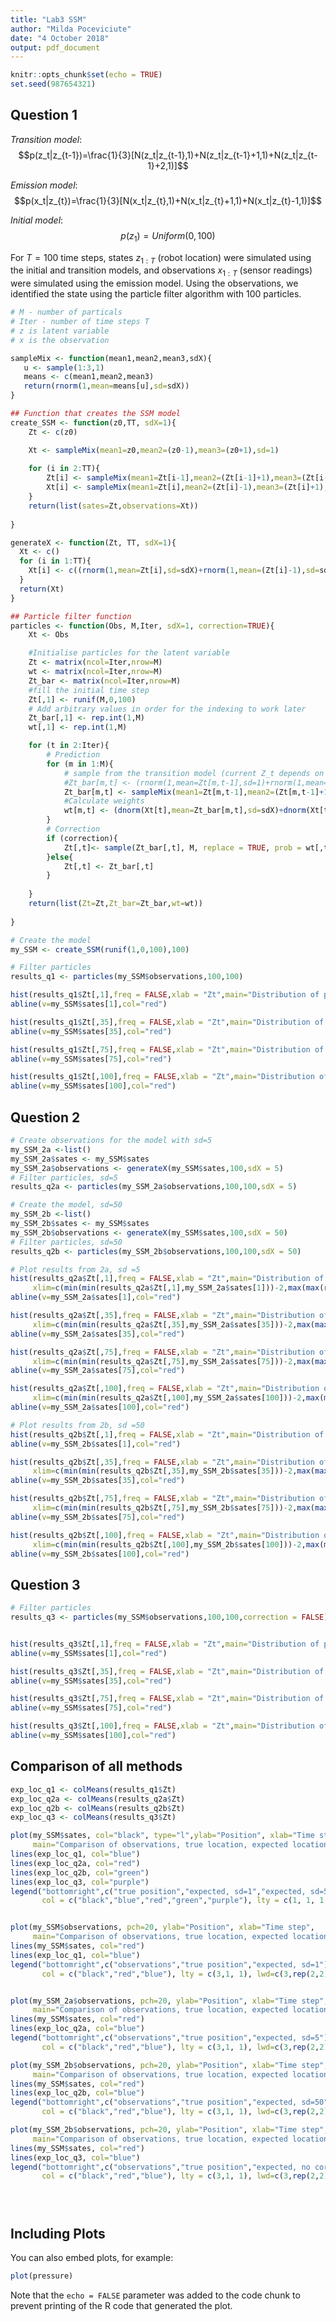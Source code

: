 ```yaml
---
title: "Lab3 SSM"
author: "Milda Poceviciute"
date: "4 October 2018"
output: pdf_document
---
```


```r
knitr::opts_chunk$set(echo = TRUE)
set.seed(987654321)
```

## Question 1

*Transition model*:
$$p(z_t|z_{t-1})=\frac{1}{3}[N(z_t|z_{t-1},1)+N(z_t|z_{t-1}+1,1)+N(z_t|z_{t-1}+2,1)]$$

*Emission model*:
$$p(x_t|z_{t})=\frac{1}{3}[N(x_t|z_{t},1)+N(x_t|z_{t}+1,1)+N(x_t|z_{t}-1,1)]$$

*Initial model*:
$$p(z_1)=Uniform(0,100)$$


For $T=100$ time steps, states $z_{1:T}$ (robot location) were simulated using the initial and transition models, and observations $x_{1:T}$ (sensor readings) were simulated using the emission model. Using the observations, we identified the state using the particle filter algorithm with 100 particles.


```r
# M - number of particals
# Iter - number of time steps T
# z is latent variable
# x is the observation

sampleMix <- function(mean1,mean2,mean3,sdX){
   u <- sample(1:3,1)
   means <- c(mean1,mean2,mean3)
   return(rnorm(1,mean=means[u],sd=sdX))
}

## Function that creates the SSM model
create_SSM <- function(z0,TT, sdX=1){
    Zt <- c(z0)

    Xt <- sampleMix(mean1=z0,mean2=(z0-1),mean3=(z0+1),sd=1)
    
    for (i in 2:TT){
        Zt[i] <- sampleMix(mean1=Zt[i-1],mean2=(Zt[i-1]+1),mean3=(Zt[i-1]+2),sdX=1)
        Xt[i] <- sampleMix(mean1=Zt[i],mean2=(Zt[i]-1),mean3=(Zt[i]+1),sdX=sdX)
    }
    return(list(sates=Zt,observations=Xt))   
    
}

generateX <- function(Zt, TT, sdX=1){
  Xt <- c()
  for (i in 1:TT){
    Xt[i] <- c((rnorm(1,mean=Zt[i],sd=sdX)+rnorm(1,mean=(Zt[i]-1),sd=sdX)+rnorm(1,mean=(Zt[i]+1),sd=sdX))/3)
  }
  return(Xt)
}

## Particle filter function
particles <- function(Obs, M,Iter, sdX=1, correction=TRUE){
    Xt <- Obs

    #Initialise particles for the latent variable
    Zt <- matrix(ncol=Iter,nrow=M)
    wt <- matrix(ncol=Iter,nrow=M)
    Zt_bar <- matrix(ncol=Iter,nrow=M)
    #fill the initial time step
    Zt[,1] <- runif(M,0,100)
    # Add arbitrary values in order for the indexing to work later
    Zt_bar[,1] <- rep.int(1,M) 
    wt[,1] <- rep.int(1,M)

    for (t in 2:Iter){
        # Prediction
        for (m in 1:M){
            # sample from the transition model (current Z_t depends on the Z_{t-1})
            #Zt_bar[m,t] <- (rnorm(1,mean=Zt[m,t-1],sd=1)+rnorm(1,mean=(Zt[m,t-1]+1),sd=1)+rnorm(1,mean=(Zt[m,t-1]+2),sd=1))/3
            Zt_bar[m,t] <- sampleMix(mean1=Zt[m,t-1],mean2=(Zt[m,t-1]+1),mean3=(Zt[m,t-1]+2),sdX=1)
            #Calculate weights
            wt[m,t] <- (dnorm(Xt[t],mean=Zt_bar[m,t],sd=sdX)+dnorm(Xt[t],mean=(Zt_bar[m,t]-1),sd=sdX)+dnorm(Xt[t],mean=(Zt_bar[m,t]+sdX),sd=1))/3
        }
        # Correction
        if (correction){
            Zt[,t]<- sample(Zt_bar[,t], M, replace = TRUE, prob = wt[,t])
        }else{
            Zt[,t] <- Zt_bar[,t]
        }
        
    }
    return(list(Zt=Zt,Zt_bar=Zt_bar,wt=wt))
    
}

```


```r
# Create the model
my_SSM <- create_SSM(runif(1,0,100),100)

# Filter particles
results_q1 <- particles(my_SSM$observations,100,100)
```

```r
hist(results_q1$Zt[,1],freq = FALSE,xlab = "Zt",main="Distribution of particles, t=1")
abline(v=my_SSM$sates[1],col="red")

hist(results_q1$Zt[,35],freq = FALSE,xlab = "Zt",main="Distribution of particles, t=35")
abline(v=my_SSM$sates[35],col="red")

hist(results_q1$Zt[,75],freq = FALSE,xlab = "Zt",main="Distribution of particles, t=75")
abline(v=my_SSM$sates[75],col="red")

hist(results_q1$Zt[,100],freq = FALSE,xlab = "Zt",main="Distribution of particles, t=100")
abline(v=my_SSM$sates[100],col="red")
```

## Question 2

```r
# Create observations for the model with sd=5
my_SSM_2a <-list()
my_SSM_2a$sates <- my_SSM$sates
my_SSM_2a$observations <- generateX(my_SSM$sates,100,sdX = 5)
# Filter particles, sd=5
results_q2a <- particles(my_SSM_2a$observations,100,100,sdX = 5)

# Create the model, sd=50
my_SSM_2b <-list()
my_SSM_2b$sates <- my_SSM$sates
my_SSM_2b$observations <- generateX(my_SSM$sates,100,sdX = 50)
# Filter particles, sd=50
results_q2b <- particles(my_SSM_2b$observations,100,100,sdX = 50)
```


```r
# Plot results from 2a, sd =5
hist(results_q2a$Zt[,1],freq = FALSE,xlab = "Zt",main="Distribution of particles, t=1, sd=5",
     xlim=c(min(min(results_q2a$Zt[,1],my_SSM_2a$sates[1]))-2,max(max(results_q2a$Zt[,1]),my_SSM_2a$sates[1])+2))
abline(v=my_SSM_2a$sates[1],col="red")

hist(results_q2a$Zt[,35],freq = FALSE,xlab = "Zt",main="Distribution of particles, t=35, sd=5",
     xlim=c(min(min(results_q2a$Zt[,35],my_SSM_2a$sates[35]))-2,max(max(results_q2a$Zt[,35]),my_SSM_2a$sates[35])+2))
abline(v=my_SSM_2a$sates[35],col="red")

hist(results_q2a$Zt[,75],freq = FALSE,xlab = "Zt",main="Distribution of particles, t=75, sd=5",
     xlim=c(min(min(results_q2a$Zt[,75],my_SSM_2a$sates[75]))-2,max(max(results_q2a$Zt[,75]),my_SSM_2a$sates[75])+2))
abline(v=my_SSM_2a$sates[75],col="red")

hist(results_q2a$Zt[,100],freq = FALSE,xlab = "Zt",main="Distribution of particles, t=100, sd=5",
     xlim=c(min(min(results_q2a$Zt[,100],my_SSM_2a$sates[100]))-2,max(max(results_q2a$Zt[,100]),my_SSM_2a$sates[100])+2))
abline(v=my_SSM_2a$sates[100],col="red")

```



```r
# Plot results from 2b, sd =50
hist(results_q2b$Zt[,1],freq = FALSE,xlab = "Zt",main="Distribution of particles, t=1, sd=50",xlim=c(min(min(results_q2b$Zt[,1],my_SSM_2b$sates[1]))-2,max(max(results_q2b$Zt[,1]),my_SSM_2b$sates[1])+2))
abline(v=my_SSM_2b$sates[1],col="red")

hist(results_q2b$Zt[,35],freq = FALSE,xlab = "Zt",main="Distribution of particles, t=35, sd=50",
     xlim=c(min(min(results_q2b$Zt[,35],my_SSM_2b$sates[35]))-2,max(max(results_q2b$Zt[,35]),my_SSM_2b$sates[35])+2))
abline(v=my_SSM_2b$sates[35],col="red")

hist(results_q2b$Zt[,75],freq = FALSE,xlab = "Zt",main="Distribution of particles, t=75, sd=50",
     xlim=c(min(min(results_q2b$Zt[,75],my_SSM_2b$sates[75]))-2,max(max(results_q2b$Zt[,75]),my_SSM_2b$sates[75])+2))
abline(v=my_SSM_2b$sates[75],col="red")

hist(results_q2b$Zt[,100],freq = FALSE,xlab = "Zt",main="Distribution of particles, t=100, sd=50",
     xlim=c(min(min(results_q2b$Zt[,100],my_SSM_2b$sates[100]))-2,max(max(results_q2b$Zt[,100]),my_SSM_2b$sates[100])+2))
abline(v=my_SSM_2b$sates[100],col="red")

```

## Question 3

```r
# Filter particles
results_q3 <- particles(my_SSM$observations,100,100,correction = FALSE)


hist(results_q3$Zt[,1],freq = FALSE,xlab = "Zt",main="Distribution of particles, t=1, w=1")
abline(v=my_SSM$sates[1],col="red")

hist(results_q3$Zt[,35],freq = FALSE,xlab = "Zt",main="Distribution of particles, t=35, w=1")
abline(v=my_SSM$sates[35],col="red")

hist(results_q3$Zt[,75],freq = FALSE,xlab = "Zt",main="Distribution of particles, t=75, w=1")
abline(v=my_SSM$sates[75],col="red")

hist(results_q3$Zt[,100],freq = FALSE,xlab = "Zt",main="Distribution of particles, t=100, w=1")
abline(v=my_SSM$sates[100],col="red")

```

## Comparison of all methods

```r
exp_loc_q1 <- colMeans(results_q1$Zt)
exp_loc_q2a <- colMeans(results_q2a$Zt)
exp_loc_q2b <- colMeans(results_q2b$Zt)
exp_loc_q3 <- colMeans(results_q3$Zt)
```

```r

plot(my_SSM$sates, col="black", type="l",ylab="Position", xlab="Time step", 
     main="Comparison of observations, true location, expected location", ylim = c(20,170))
lines(exp_loc_q1, col="blue")
lines(exp_loc_q2a, col="red")
lines(exp_loc_q2b, col="green")
lines(exp_loc_q3, col="purple")
legend("bottomright",c("true position","expected, sd=1","expected, sd=5","expected, sd=50","no correction"),
       col = c("black","blue","red","green","purple"), lty = c(1, 1, 1, 1, 1), lwd=c(rep(2,5)))


plot(my_SSM$observations, pch=20, ylab="Position", xlab="Time step", 
     main="Comparison of observations, true location, expected location", ylim = c(20,170))
lines(my_SSM$sates, col="red")
lines(exp_loc_q1, col="blue")
legend("bottomright",c("observations","true position","expected, sd=1"),
       col = c("black","red","blue"), lty = c(3,1, 1), lwd=c(3,rep(2,2)))


plot(my_SSM_2a$observations, pch=20, ylab="Position", xlab="Time step", 
     main="Comparison of observations, true location, expected location", ylim = c(20,170))
lines(my_SSM$sates, col="red")
lines(exp_loc_q2a, col="blue")
legend("bottomright",c("observations","true position","expected, sd=5"),
       col = c("black","red","blue"), lty = c(3,1, 1), lwd=c(3,rep(2,2)))

plot(my_SSM_2b$observations, pch=20, ylab="Position", xlab="Time step", 
     main="Comparison of observations, true location, expected location", ylim = c(20,170))
lines(my_SSM$sates, col="red")
lines(exp_loc_q2b, col="blue")
legend("bottomright",c("observations","true position","expected, sd=50"),
       col = c("black","red","blue"), lty = c(3,1, 1), lwd=c(3,rep(2,2)))

plot(my_SSM_2b$observations, pch=20, ylab="Position", xlab="Time step", 
     main="Comparison of observations, true location, expected location", ylim = c(20,170))
lines(my_SSM$sates, col="red")
lines(exp_loc_q3, col="blue")
legend("bottomright",c("observations","true position","expected, no corr"),
       col = c("black","red","blue"), lty = c(3,1, 1), lwd=c(3,rep(2,2)))

```


```r

```


```r

```


```r

```

## Including Plots

You can also embed plots, for example:

```r
plot(pressure)
```

Note that the `echo = FALSE` parameter was added to the code chunk to prevent printing of the R code that generated the plot.
